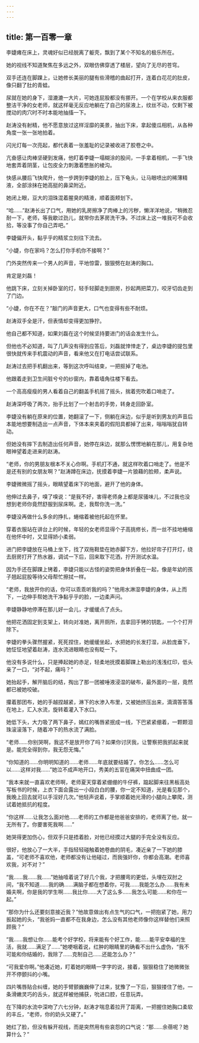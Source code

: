 ```yaml
---
---
---
```

title: 第一百零一章
---




李婕瘫在床上，灵魂好似已经脱离了躯壳，飘到了某个不知名的极乐所在。

她的视线不知道聚焦在多远之外，双眼仿佛穿透了楼层，望向了无尽的苍穹。

双手还连在脚踝上，让她修长美丽的腿有些滑稽的曲起打开，连着白花花的肚皮，像只翻了肚的青蛙。

尿就在她的身下，湿漉漉一大片，可她连屁股都没有挪开。一个在学校从来衣服都整洁干净的女老师，就这样毫无反应地躺在了自己的尿液上，纹丝不动，仅剩下被搅动的肉穴时不时本能地抽搐一下。

赵涛没有射精，他不愿意放过这样淫靡的美景，抽出下床，拿起傻瓜相机，从各种角度一张一张地拍着。

闪光灯每一次亮起，都代表着一张羞耻的记录被收进了胶卷之中。

亢奋感让肉棒坚硬到发痛，他盯着李婕一塌糊涂的股间，一手拿着相机，一手飞快地套弄着阴茎，让包皮全力刺激着憋胀的棱沟。

快感从腰后飞快爬升，他一步跨到李婕的脸上，压下龟头，让马眼喷出的稀薄精液，全部涂抹在她高挺的鼻梁附近。

她闭上眼，豆大的泪珠混着腥臭的精液，顺着面颊划下。

“哈……”赵涛长出了口气，用她的乳房擦净了肉棒上的污秽，懒洋洋地说，“稍微忍耐一下，老师，等我歇过劲儿，就带你去茅房洗干净。不过床上这一堆我可不会收拾，等没事了你自己弄吧。”

李婕偏开头，黏乎乎的精浆立刻往下流去。

“小婕，你在家吗？怎么打你手机你不接啊？”

门外突然传来一个男人的声音，平地惊雷，狠狠劈在赵涛的胸口。

肯定是刘磊！

他跳下床，立刻关掉卧室的灯，轻手轻脚走到厨房，抄起两把菜刀，咬牙切齿走到了门边。

“小婕，你在不在？”敲门的声音更大，口气也变得有些不耐烦。

赵涛双手全是汗，但表情却变得更加狰狞。

他自己都不知道，如果刘磊在这个时候坚持要进门的话会发生什么。

但他也不必知道，叫了几声没有得到应答后，刘磊就悻悻走了，桌边李婕的提包里很快就传来手机震动的声音，看来他又在打电话尝试联系。

赵涛过去把手机翻出来，等到这次呼叫结束，一把抠掉了电池。

他跟着走到卫生间脏兮兮的纱窗内，靠着墙角往楼下看去。

一个高高瘦瘦的男人看着自己的翻盖手机摇了摇头，揣着兜吹着口哨走了。

赵涛深呼吸了两次，抬手比划了一个射击的手势，转身走回卧室。

李婕没有躺在原来的位置，她翻滚了一下，侧躺在床边，似乎是听到男友的声音后本能地想要制造出一点声音，下体本来夹着的假阳具都掉了出来，嗡嗡嗡犹自转动。

但她没有摔下去制造出任何声音，她停在床边，就那么愣愣地躺在那儿，用复杂地眼神望着走进来的赵涛。

“老师，你的男朋友根本不关心你啊。手机打不通，就这样吹着口哨走了。他是不是还有别的女朋友啊？”赵涛蹲在床边，抚摸着李婕一片狼藉的脸颊，柔声说。

李婕微微摇了摇头，眼睛望着床下的地面，避开了他的身体。

他伸过去鼻子，嗅了嗅说：“是我不好，害得老师身上都是尿骚味儿，不过我也没想到老师你竟然舒服到尿床啊。走，我帮你洗一洗。”

李婕没再做什么多余的挣扎，蜷缩着被他托起在怀里。

穿着衣服站在讲台上的时候，年轻的女老师显得个子高挑修长，而一丝不挂地蜷缩在他怀中时，又显得娇小柔弱。

进门把李婕放在马桶上坐下，找了双拖鞋垫在她赤脚下方，他拉好帘子打开灯，绕去厨房打开了热水器，调试一下后，回来取下花洒，拧开测试水温。

因为手还在脚踝上铐着，李婕只能以古怪的姿势把身体折叠在一起，像是年幼的孩子翘起屁股等待父母帮忙擦拭一样。

“老师，我放开你的话，你可以乖乖听我的吗？”他用水淋湿李婕的身体，从上而下，一边伸手帮她洗干净黏乎乎的脸，一边柔声问。

李婕静静地停滞在那儿好一会儿，才缓缓点了点头。

他把花洒固定到支架上，转向对准她，离开厕所，去拿回手铐的钥匙，一个个打开除下。

李婕的拳头骤然握紧，死死捏住，她缓缓坐起，水把她的长发打湿，从脸庞垂下，她怔怔地望着赵涛，连水流进眼睛也没有眨一下。

他没有多说什么，只是捧起她的赤足，轻柔地抚摸着脚踝上勒出的浅浅红印，低头亲了一口，“对不起，痛吗？”

她抬起手，解开脑后的结，掏出了那一团被唾液浸湿的破布，最外面的一层，竟然都已被她咬破。

攥着那团布，她的手越捏越紧，淋下的水渗入布里，又被她挤压出来，滴滴答答落在地上，汇入水流，旋转着灌入下水口。

她低下头，大力吸了两下鼻子，嫣红的嘴唇紧抿成一线，下巴紧紧绷着，一颗颗泪珠滚滚落下，随着冲下的热水流了满脸。

“老师……你别哭啊，我这不是放开你了吗？如果你讨厌我，让警察把我抓起来就是。能完全得到你，我无怨无悔。”

“你知道的……你明明知道的……老师……年底就要结婚了。你怎么……怎么可以……这样对我……”她泣不成声地开口，秀美的五官在痛哭中扭曲成一团。

“我本来就一直喜欢老师啊，老师夏天穿着紧绷绷的牛仔裤，踮起脚来往黑板高处写板书的时候，上衣下面会露出一小段白白的腰，你一定不知道，光是看见那个，我晚上回去就可以手淫好几次。”他轻声说着，手掌顺着她光滑的小腿向上攀爬，测试着她抵抗的程度。

“你这样……让我怎么面对他……老师的工作都是他爸爸安排的，老师离了他，就一无所有了。你要害死我啊……”

她哭得更加伤心，但双手只是捂着脸，对他已经摸过大腿的手完全没有反应。

很好，他放心了一大半，手指轻轻碰触着她卷曲的阴毛，凑近亲了一下她的膝盖，“可老师不喜欢他，老师都没有让他碰过，而我强奸你，你都会高潮。老师喜欢我，对不对？”

“我……我……我……”她抽噎着说了好几个我，才把腰弯的更低，头埋在双肘之间，“我不知道……我的确……满脑子都在想着你，可我……我能怎么办……我有未婚夫啊，你是我的学生啊……我比你……大了这么多……我怎么可能……和你在一起。”

“那你为什么还要刻意接近我？”他故意做出有点生气的口气，一把抱紧了她，用力扳起她的头，“我爸妈一直都不在我身边，怎么没有其他老师像你这样替他们来照顾我？”

“我……我想让你……能考个好学校，将来能有个好工作，能……能平安幸福的生活，我就……满足了……”她哽咽着说，红肿的眼睛里的确看不出什么虚伪，“我不可能和你结婚的，我除了……克制自己……还能怎么办？”

“可我爱你啊。”他凑近她，盯着她的眼睛一字字的说，接着，狠狠稳住了她微微张开不停颤抖的小嘴。

四片嘴唇贴合纠缠，她的手臂颤巍巍伸了过来，犹豫了一下后，狠狠搂住了他，一条滑嫩灵巧的舌头，就这样被他捕获，吮进口腔，任意玩弄。

在下降的水流中深吻了六七分钟，赵涛才喘息着拉开了距离，一把握住她胸口柔软的丰丘，“老师，你的奶头又硬了。”

她红了脸，但没有躲开视线，而是突然用有些哀怨的口气说：“那……余蓓呢？她算什么？”